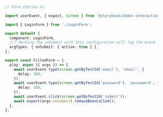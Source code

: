 ```ts
// Form.stories.ts

import userEvent, { expect, screen } from '@storybook/addon-interactions';

import { LoginForm } from './LoginForm';

export default {
  component: LoginForm,
  //👇 Marking the onSubmit with this configuration will log the event in the Actions panel
  argTypes: { onSubmit: { action: true } },
};

export const FilledForm = {
  play: async ({ args }) => {
    await userEvent.type(screen.getByTestId('email'), 'email', {
      delay: 100,
    });
    await userEvent.type(screen.getByTestId('password'), 'passoword', {
      delay: 100,
    });
    await userEvent.click(screen.getByTestId('submit'));
    await expect(args.onSubmit).toHaveBeenCalled();
  },
};
```